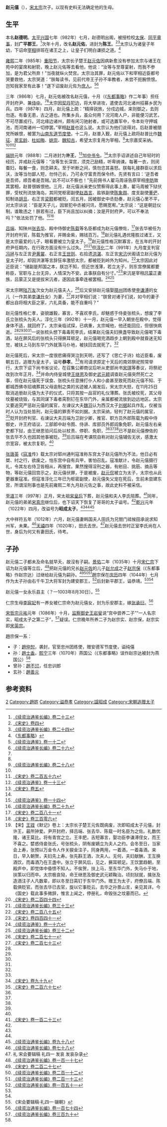 {{東亞男性歷史人物
|名稱 =趙元僖
|身份 =宋朝皇子
|國家 =宋
|時代 =北宋
|主君 =
|屆數 =
|最高職務 =[[中书令|中书令]]
|姓 =
|名 =
|姓名 =趙元僖
|字 =
|封爵 =广平郡王、陈王、许王、皇太子
|封號 =
|位階 =[[正一品|正一品]]
|氏族 =
|籍貫 =
|本貫 =
|祖籍 =
|本籍 =
|出身地 =
|府邸 =
|世系 = 
|初名 =赵德明
|別名 =赵元佑
|出生日期 =966年
|出生地點 =宋朝
|婚年 =
|逝世年 =992年11月
|逝世地 =宋朝[[開封府|開封府]]
|諡號 =恭孝太子、昭成太子
|墓葬 =
|祠廟 =
|父親 =[[宋太宗|宋太宗]]趙炅
|嫡母 =[[淑德皇后|淑德皇后]]尹氏<br>[[懿德皇后|懿德皇后]]符氏<br>[[明德李皇后_(宋朝)|明德皇后]]李氏
|母親 =
|元配 =
|正室 =陆氏、李氏、田氏
|側室 =张梳头
|正室之父 =[[陆万友|陆万友]]、[[李谦溥|李谦溥]]（一作[[李谦升|李谦升]]）
|正室之嫡母 =
|正室之母 =
|兄弟 =漢恭憲王[[趙元佐|趙元佐]]<br>[[宋真宗|宋真宗]]趙恆<br>商恭靖王[[趙元份|趙元份]]<br>越文惠王[[趙元傑|趙元傑]]<br>鎮恭懿王[[趙元偓|趙元偓]]<br>楚恭惠王[[趙元偁|趙元偁]]<br>周恭肅王[[趙元儼|趙元儼]]<br>崇王[[趙元億|趙元億]]
|姊妹 =[[皇女|皇女]]趙氏<br>[[皇女|皇女]]趙氏<br>[[滕國公主|滕國公主]]趙氏<br>[[徐國大長公主|徐國大長公主]]趙氏<br>[[邠國大長公主|邠國大長公主]]趙氏<br>[[揚國大長公主|揚國大長公主]]趙氏<br>[[雍國大長公主|雍國大長公主]]趙氏<br>[[衛國大長公主|衛國大長公主]]趙氏<br>[[荊國大長公主|荊國大長公主]]趙氏
|子=二子早夭
|女=永乐县主<br>乐安郡主（非亲生）
|其他親屬 =嗣孫新平郡王[[趙宗保|趙宗保]]
|出身 = <!---此处指科举出身--->
|功名 = 
|經歷 = *[[雍熙|雍熙]]三年任开封[[府尹|府尹]]兼[[侍中|侍中]]加[[中书令|中书令]]
|著作 =
|注釋 =
}}

'''赵元僖'''（{{bd|966年||992年|12月6日}}），[[宋太宗|宋太宗]]次子。以现有史料无法确定他的生母。

== 生平 ==
本名'''赵德明'''。[[太平兴国|太平兴国]]七年（982年）七月，赵德明出阁，被授检校[[太保|太保]]、[[同平章事|同平章事]]，封'''广平郡王'''。<ref>[[:s:续资治通鉴长编/卷023|《续资治通鉴长编》卷二十三]]</ref>次年十月，改名'''赵元佑'''，进封为'''陈王'''。<ref name=SS4>[[:s:宋史/卷4|《宋史》卷四]]</ref><ref>[[:s:续资治通鉴长编/卷024|《续资治通鉴长编》卷二十四]]</ref>太宗认为诸皇子年幼，下诏命[[宰相|宰相]]排班在诸王之上，让皇子们明白谦损之道。<ref name=DD>《[[东都事略|东都事略]]》</ref>

[[雍熙|雍熙]]二年（985年）[[重阳节|重阳节]]，太宗长子楚王[[赵元佐|赵元佐]]因病新愈没有参加太宗与诸王在苑中的宴席和射箭，晚上赵元佑等去看他，他说：“汝等与至尊宴射，而我不参加，是为君父所弃！”当夜就纵火焚宫。太宗治其罪，赵元佑以下和宰相近臣都号哭要救他，太宗哭道：“朕每读书，见前代帝王子孙不率教者，未尝不扼腕愤恨。岂知我家至有此事！”遂下诏废赵元佐为[[庶人|庶人]]。<ref>[[:s:续资治通鉴/卷12|《续资治通鉴》卷一十二]]</ref><ref>[[:s:续资治通鉴长编/卷026|《续资治通鉴长编》卷二十六]]</ref>

三年（986年）七月，赵元佑被改名赵元僖，十月（《[[东都事略|东都事略]]》作二年事）担任开封府尹、兼[[侍中|侍中]]。<ref name=SS5/><ref name=SS244/>太宗因[[契丹|契丹]]犯边，将大举进攻，遣使去河北诸州招募乡民为兵。四年（987年）四月，赵元僖上疏：“精择锐旅，分戍边城，来则御之，去则勿逐。有备无患，古之道也。所集乡兵，虽众何用？况河南人户，非能便习武艺，不可尽置戎行。河北缘边诸州，颇有闲习驰射者，或可选置军中，令本处守押城池，而河南诸州一切停罢。”宰相[[赵普|赵普]]也这么说。太宗认为他们说得对。后赵普被朋党所嫉恨，被罢为[[山南东道节度使|山南东道节度使]]。十二月，赵普入觐，赵元僖上疏将赵普比作[[魏征|魏征]]、[[房玄龄|房玄龄]]、[[杜如晦|杜如晦]]、[[姚崇|姚崇]]、[[魏知古|魏知古]]，希望太宗复用为宰相，<ref>[[:s:续资治通鉴长编/卷028|《续资治通鉴长编》卷二十八]]</ref>太宗嘉奖采纳。<ref name=DD/><ref>[[:s:宋史/卷256|《宋史》卷二百五十六]]</ref><ref>[[:s:续资治通鉴/卷13|《续资治通鉴》卷一十三]]</ref>

[[端拱|端拱]]元年（988年）二月进封为'''许王'''，<ref name=SS5>[[:s:宋史/卷5|《宋史》卷五]]</ref>加[[中书令|中书令]]。<ref name=DD/>太宗手诏讲述自己年轻时的经历，并戒赵元僖等：“汝等生长深宫，须克己励精，听卑纳谏。每著一衣，则闵蚕妇，每餐一食，则念耕夫。至于听断之间，慎勿恣其喜怒。朕每礼接群臣以求启沃，汝等当勿鄙人短，勿恃己长，乃可永守富贵而保令终。先贤有言曰：‘逆吾者是吾师，顺吾者是吾贼。’此不可以不察也！”先前佣书人翟马周诬告原宰相[[李昉|李昉]]致其罢相，赵普很嫉恨他。三月，赵元僖派亲吏仪赞察得此事上奏，翟马周被下狱伏罪，受杖刑流放海岛，其同党枢密副使[[赵昌言|赵昌言]]、盐铁副使[[陈象舆|陈象舆]]、度支副使[[董俨|董俨]]、知制诰[[胡旦|胡旦]]、右正言[[梁颢|梁颢]]都被贬。闰五月，因被御史中丞劾奏，赵元僖心里不平，对太宗诉说：“臣是天子儿，因冒犯中丞被问讯，愿赐宽宥。”太宗说：“这是朝廷仪制，谁敢违之！朕若有过，臣下尚且加以纠摘；汝是开封府尹，可以不奉法吗？”依法处罚了他。<ref>[[:s:续资治通鉴/卷14|《续资治通鉴》卷一十四]]</ref><ref>[[:s:续资治通鉴长编/卷029|《续资治通鉴长编》卷二十九]]</ref>

[[吕端|吕端]]、知陕州[[张去华|张去华]]、殿中侍御史[[陈载|陈载]]等名臣都成为赵元僖僚佐，<ref name=SS281>[[:s:宋史/卷281|《宋史》卷二百八十一]]</ref>张去华被任为开封府判官，陈载为推官，并赐金紫，赐钱百万。<ref>[[:s:宋史/卷306|《宋史》卷三百零六]]</ref>赵元僖礼遇优隆胜过诸王，又是太宗最爱的儿子，眼看要被立为皇太子。<ref name=WZ>【宋】[[王铚|王铚]]《默记》卷上：太宗长子楚王元佐既病废，次即昭成太子元僖，封许王，最所钟爱。尹开封府，择吕端、张去华、陈载一时名臣为之佐。礼数优隆，诸王莫比。将有青宫之立。王丰肥，舌短寡言，娶功臣李谦溥侄女，而王不喜之。嬖惑侍妾张氏，号张梳头，阴有废嫡立为夫人之约。会冬至日，当家会上寿，张预以万金令人作关捩金注子，同身两用，一着酒，一着毒酒。来日，早入朝贺，夫妇先上寿。张先斟王酒，次夫人。无何，夫妇献酬，王互换酒饮，而毒酒乃在王盏中。张立于屏风后，见之，撅耳顿足。王饮罢趋朝，至殿庐中，即觉体中昏愦不知人。不俟贺，扶上马，至东华门外，失马仆于地，扶策以归而卒。太宗极哀恸，命王继恩及御史武元颖鞠治。顷刻狱就，擒张及造酒注子人凡数辈，即以冬至日脔钉于东华门外。赠王为太子，府僚吕端、陈载俱贬官。而张去华已去官，旋以它事贬云。去华之孙景山言，亲见其详。今《国史》载此事多微辞，惟言上闻之，停册礼，命毁张之坟墓而已。 </ref>赵元僖性格沉默寡言，在五年的开封府尹任期内，在行政方面没有什么过失。<ref name=SS244>[[:s:宋史/卷244|《宋史》卷二百四十四]]</ref><ref name=XZC33>[[:s:续资治通鉴长编/卷033|《续资治通鉴长编》卷三十三]]</ref>但[[淳化|淳化]]二年（991年）九月度支判官[[冯拯|冯拯]]与左正言[[尹黄裳|尹黄裳]]、右正言[[王世则|王世则]]、右拾遗[[洪湛|洪湛]]、左正言[[宋沆|宋沆]]伏阁请立赵元僖为皇太子时，却因洪湛等言辞狂率激怒太宗，都被贬到岭外为知州。<ref>[[:s:宋史/卷285|《宋史》卷二百八十五]]</ref>太宗因此对近臣说：“储副是邦国之本，朕岂不知，但近世浅薄，若立太子，则东宫僚属都要称臣，官职与上台无异，人情深为不安。此事朕自有分寸。”<ref>[[:s:宋史/卷441|《宋史》卷四百四十一]]</ref>宋沆是宰相[[吕蒙正|吕蒙正]]妻族，吕蒙正又是提拔宋沆者，遂因此事牵连被罢相。<ref name=XZ16>[[:s:续资治通鉴/卷16|《续资治通鉴》卷一十六]]</ref><ref>[[:s:续资治通鉴长编/卷032|《续资治通鉴长编》卷三十二]]</ref>

宋太宗聘[[陆万友|陆万友]]次女为赵元僖夫人，<ref>[[:s:宋史/卷271|《宋史》卷二百七十一]]</ref>后又安排赵元僖娶[[隰州|隰州]]团练使[[李谦溥|李谦溥]]的女儿（一作其弟[[李谦升|李谦升]]女）为妻，<ref>[[:s:宋史/卷273|《宋史》卷二百七十三]]</ref>并对宰相们说：“朕曾对诸子们说，如今的妻子都出自将相大臣之家，六礼具备，能不自重吗？”

赵元僖性格仁孝，姿貌雄毅，寡言，不喜欢李氏，却魅惑于侍妾张梳头，想废了李氏立张梳头为夫人。淳化三年（992年）十一月，赵元僖一早入朝坐在殿中，觉得身体不适，就回府了。太宗亲临试探，已病重，太宗喊他，他还能回应，但很快病逝。<ref name=SS5/><ref name=SS244/><ref name=XZC33/><ref name=XZ16/>一说张梳头想下毒毒死李氏，结果赵元僖夫妇换盏导致赵元僖喝下毒酒，站在屏风后的张梳头只得撅耳顿足，赵元僖喝完酒趋步上朝到殿中就昏迷无知觉，被扶上马到东华门外就落马仆地，被扶回去就死了。<ref name=WZ/>

赵元僖死后，宋太宗一度很悲痛得哭泣到天明，还写了《思亡子诗》给近臣看，废朝五日，追赠为皇太子，谥号'''恭孝'''。<ref name=DD/>有司请求原定十天后的南郊祭祀照常举行，太宗下诏下尚书省议论，在召集公卿商议后听从吏部尚书[[宋琪|宋琪]]等奏议，将祭祀改到次年正月，<ref>[[:s:宋史/卷99|《宋史》卷九十九]]</ref>并命内侍皇城使[[王继恩|王继恩]]及御史[[武元颖|武元颖]]调查赵元僖突然死亡之事，但在赵元僖死于误食、张梳头任意捶打仆人和小妾甚至致死而赵元僖不知、于都城西佛寺招魂葬其父母逾制之类的劣迹被人揭发后，宋太宗大怒，在11月25日取消追册赵元僖为太子的仪式，只将其按一品官的礼仪薄葬。张氏被绞死，其父母坟墓被烧毁，与其同谋下毒者脔割钉在东华门外，亲属都被流放到边远地区。太宗又要追究严惩赵元僖的属官，左谏议大夫[[魏羽|魏羽]]认为西汉太子[[刘据|刘据]]起兵作乱，仅被当时人认为当处笞刑，赵元僖的罪责不如刘据。太宗采纳，轻判了赵元僖的属官，<ref>[[:s:宋史/卷267|《宋史》卷二百六十七]]</ref>贬开封府判官、右谏议大夫吕端为卫尉少卿，推官、职方员外郎陈载为殿中侍御史，许王府谘议、工部郎中赵令图、侍讲、库部员外郎阎象免职，赵元僖左右亲吏都下狱，由王继恩验问后处以杖责、停职、免职，<ref name=SS244/><ref name=XZC33/><ref name=XZ16/>已不是赵元僖僚佐的张去华不久也因其他事被贬。<ref name=WZ/>后吕端在考课院自称对赵元僖辅佐无状，感激太宗宽容，被太宗复职。<ref name=SS281/>

[[张唐英|张唐英]]《[[寇准|寇准]]传》载太宗对郓州通判寇准称东宫太子赵元僖所为不法，他日必有桀、纣之行，欲废之，怕东宫中自有兵甲，害怕召乱。寇准献计，令赵元僖摄行礼，令其左右侍卫皆相从，再搜宫，果然搜得淫刑之器，有剜目、挑筋、摘舌等物，等赵元僖回宫示之，赵元僖伏罪，于是被废，[[赵元侃|赵元侃]]被立为太子，太宗也从此更器重寇准。但寇准淳化三年已为枢密副使，赵元僖失父宠在死后，生前未尝建东宫，所谓淫刑事也是先前雍熙二年九月赵元佐之事，故此史料不被采信。

[[至道|至道]]三年（997年）正月，宋太祖[[孝章皇后|宋皇后]]下葬，赵元僖和夫人李氏陪葬。<ref>[[:s:宋史/卷123|《宋史》卷一百二十三]]</ref>同年，赵元僖的弟弟[[宋真宗|宋真宗]]继位后，也下诏天下恢复了哥哥的太子谥号。<ref name=XZC33/>[[乾兴|乾兴]]元年（1022年）四月，改谥号为'''昭成太子'''。<ref name=DD/><ref name=SS244/><ref>[[:s:续资治通鉴长编/卷098|《续资治通鉴长编》卷九十八]]</ref>

大中祥符五年（1012年）六月，赵元僖妻韩国夫人田氏为兄閤门祗候田承说求知州军，未果。<ref>[[:s:续资治通鉴长编/卷078|《续资治通鉴长编》卷七十八]]</ref>[[天禧_(北宋)|天禧]]四年（1020年），田氏去世。<ref>礼 宋会要辑稿 礼四一 发哀 发哀杂录</ref>赵元僖去世时正室李氏尚在人世，身后为何又有妻田氏，待考。

==子孙==
赵元僖二子都未及命名就早夭，故沒有子嗣。[[景佑|景佑]]二年（1035年）十月[[宋仁宗|宋仁宗]]下诏为赵元僖等立后，<ref>[[:s:续资治通鉴长编/卷117|《续资治通鉴长编》卷一百一十七]]</ref>把赵元僖的兄长[[赵元佐|赵元佐]]的儿子[[赵允成|赵允成]]之子[[赵宗保|赵宗保]]（《东都事略》作赵宗达）过继给赵元僖为嗣孙。<ref>[[:s:宋史/卷227|《宋史》卷二百二十七]]</ref><ref>[[:s:续资治通鉴长编/卷212|《续资治通鉴长编》卷二百一十二]]</ref><ref>[[:s:续资治通鉴长编/卷213|《续资治通鉴长编》卷二百一十三]]</ref>趙宗保在[[庆历|庆历]]四年（1044年）七月作为太子孙由右千牛卫大将军封为建安郡王，<ref>[[:s:续资治通鉴长编/卷151|《续资治通鉴长编》卷一百五十一]]</ref>后封新平郡王，谥恭靖。<ref name=DD/><ref name=SS244/>

赵元僖一女永乐县主（？—1003年8月30日）。<ref>《宋会要辑稿·礼四一·辍朝》</ref>

仁宗生母[[章懿李皇后|李宸妃]]有一养女被仁宗命为赵元僖女，封为乐安郡主，嫁[[张承衍|张承衍]]。<ref>[[:s:续资治通鉴长编/卷174|《续资治通鉴长编》卷一百七十四]]</ref>

[[宋哲宗|宋哲宗]][[元祐_(年号)|元祐]]元年（1086年）十月，[[监察御史|监察御史]][[王岩叟|王岩叟]]说“宫中尝养二子”“一人名宗实，昭成太子之第二子”，<ref>[[:s:续资治通鉴长编/卷390|《续资治通鉴长编》卷三百九十]]</ref>疑误。仁宗晚年所养二子为赵宗实、赵宗保，赵宗实即[[宋英宗|宋英宗]]。

趙宗保一系：
*子：[[趙仲恕|趙仲恕]]，袭封，官至忠州团练使，赠安德军节度使，谥纯僖
*孙：[[趙士盉|趙士盉]]，[[熙宁|熙宁]]三年（1070年）燕国公（《东都事略》误作赵宗达被封为燕国公）<ref name=DD/>
*曾孙：[[趙不愆|趙不愆]]，任忠训郎
*玄孙：[[趙善元|趙善元]]

==参考资料==
{{reflist|2}}
{{Authority control}}
[[Category:宋太宗皇子|2]]
[[Category:趙姓|Category:趙姓]]
[[Category:谥恭孝|Category:谥恭孝]]
[[Category:諡昭成|Category:諡昭成]]
[[Category:宋朝追赠太子|Category:宋朝追赠太子]]